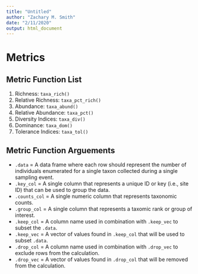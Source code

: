 ```yaml
---
title: "Untitled"
author: "Zachary M. Smith"
date: "2/11/2020"
output: html_document
---
```


# Metrics

## Metric Function List

1. Richness: `taxa_rich()`
2. Relative Richness: `taxa_pct_rich()`
3. Abundance: `taxa_abund()`
4. Relative Abundance: `taxa_pct()`
5. Diversity Indices: `taxa_div()`
6. Dominance: `taxa_dom()`
7. Tolerance Indices: `taxa_tol()`

## Metric Function Arguements

- `.data` = A data frame where each row should represent the number of individuals enumerated for a single taxon collected during a single sampling event.
- `.key_col` = A single column that represents a unique ID or key (i.e., site ID) that can be used to group the data.
- `.counts_col` = A single numeric column that represents taxonomic counts.
- `.group_col` = A single column that represents a taxomic rank or group of interest.
- `.keep_col` = A column name used in combination with `.keep_vec` to subset the `.data`.
- `.keep_vec` = A vector of values found in `.keep_col` that will be used to subset `.data`.
- `.drop_col` = A column name used in combination with `.drop_vec` to exclude rows from the calculation.
- `.drop_vec` = A vector of values found in `.drop_col` that will be removed from the calculation.


